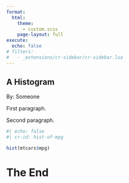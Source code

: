 ```yaml
---
format:
  html:
    theme:
      - custom.scss
    page-layout: full
execute: 
  echo: false
# filters:
#   - _extensions/cr-sidebar/cr-sidebar.lua
---
```


:::{.cr-sidebar}

# A Histogram

By: Someone

First paragraph.

Second paragraph.

```r
#| echo: false
#| cr-id: hist-of-mpg

hist(mtcars$mpg)
```

:::

# The End